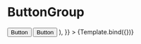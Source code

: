 

<Meta title="Button/ButtonGroup" component={ButtonGroup} />


# ButtonGroup

<Canvas>
    <Story
        name="ButtonGroup"
        args={{
            children: (
                <>
                    <Button>Button</Button>
                    <Button>Button</Button>
                </>
            ),
        }}
    >
        {Template.bind({})}
    </Story>
</Canvas>
